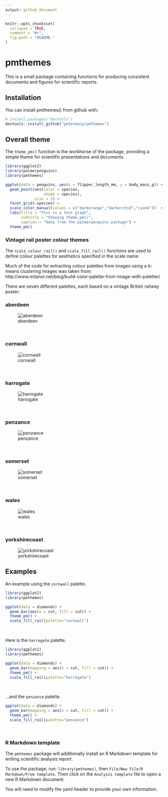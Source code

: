 ```yaml
---
output: github_document
---
```


<!-- README.md is generated from README.Rmd. Please edit that file -->

```r
knitr::opts_chunk$set(
  collapse = TRUE,
  comment = "#>",
  fig.path = "README-"
)
```

# pmthemes

This is a small package containing functions for producing consistent documents and figures for scientific reports.

## Installation

You can install pmthemes() from github with:

```r
# install.packages("devtools")
devtools::install_github("petermacp/pmthemes")
```

## Overall theme

The `theme_pm()` function is the workhorse of the package, providing a simple theme for scientific presentations and documents.

```r
library(ggplot2)
library(palmerpenguins)
library(pmthemes)

ggplot(data = penguins, aes(x = flipper_length_mm, y = body_mass_g)) +
  geom_point(aes(color = species, 
                 shape = species),
             size = 2) +
  facet_grid(~species) +
  scale_color_manual(values = c("darkorange","darkorchid","cyan4"))  + 
  labs(title = "This is a test graph", 
       subtitle = "Showing theme_pm()",
       caption = "Data from the palmerpenguins package") +
  theme_pm()

```

### Vintage rail poster colour themes

The `scale_colour_rail()` and `scale_fill_rail()` functions are used to define colour palettes for aesthetics specified in the scale name. 

Much of the code for extracting colour palettes from images using a k-means clustering images was taken from: http://www.milanor.net/blog/build-color-palette-from-image-with-paletter/

There are seven different palettes, each based on a vintage British railway poster:

### aberdeen

![aberdeen](data-raw/aberdeen.jpg)

<br>

### cornwall

![cornwall](data-raw/cornwall.jpg)

<br>

### harrogate

![harrogate](data-raw/harrogate.jpg)

<br>

### penzance

![penzance](data-raw/penzance.jpg)

<br>

### somerset

![somerset](data-raw/somerset.jpg)

<br>

### wales

![wales](data-raw/wales.jpg)

<br>

### yorkshirecoast

![yorkshirecoast](data-raw/yorkshirecoast.jpg)

## Examples

An example using the `cornwall` palette.

```r
library(ggplot2)
library(pmthemes)

ggplot(data = diamonds) +
  geom_bar(aes(x = cut, fill = cut)) + 
  theme_pm() +
  scale_fill_rail(palette="cornwall")

```

<br>

Here is the `harrogate` palette.

```r
library(ggplot2)
library(pmthemes)

ggplot(data = diamonds) +
  geom_bar(mapping = aes(x = cut, fill = cut)) + 
  theme_pm() +
  scale_fill_rail(palette="harrogate")

```

<br>

...and the `penzance` palette.


```r
ggplot(data = diamonds) +
  geom_bar(mapping = aes(x = cut, fill = cut)) + 
  theme_pm() +
  scale_fill_rail(palette="penzance")

```

<br>

### R Markdown template

The `pmthemes` package will additionally install an R Markdown template for writing scientific analysis report. 

To use the package, run: `library(pmthemes)`, then `File/New File/R Markdown/From template`. Then click on the `Analysis template` file to open a new R Markdown document.

You will need to modify the yaml header to provide your own information.